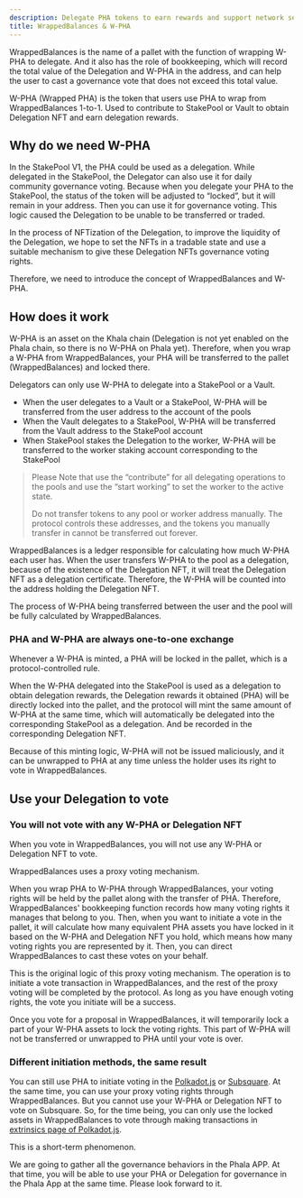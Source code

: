 ```yaml
---
description: Delegate PHA tokens to earn rewards and support network security.
title: WrappedBalances & W-PHA
---
```



WrappedBalances is the name of a pallet with the function of wrapping W-PHA to delegate. And it also has the role of bookkeeping, which will record the total value of the Delegation and W-PHA in the address, and can help the user to cast a governance vote that does not exceed this total value.

W-PHA (Wrapped PHA) is the token that users use PHA to wrap from WrappedBalances 1-to-1. Used to contribute to StakePool or Vault to obtain Delegation NFT and earn delegation rewards.

## Why do we need W-PHA <a href="#why-do-we-need-w-pha" id="why-do-we-need-w-pha"></a>

In the StakePool V1, the PHA could be used as a delegation. While delegated in the StakePool, the Delegator can also use it for daily community governance voting. Because when you delegate your PHA to the StakePool, the status of the token will be adjusted to “locked”, but it will remain in your address. Then you can use it for governance voting. This logic caused the Delegation to be unable to be transferred or traded.

In the process of NFTization of the Delegation, to improve the liquidity of the Delegation, we hope to set the NFTs in a tradable state and use a suitable mechanism to give these Delegation NFTs governance voting rights.

Therefore, we need to introduce the concept of WrappedBalances and W-PHA.

## How does it work <a href="#how-does-it-work" id="how-does-it-work"></a>

W-PHA is an asset on the Khala chain (Delegation is not yet enabled on the Phala chain, so there is no W-PHA on Phala yet). Therefore, when you wrap a W-PHA from WrappedBalances, your PHA will be transferred to the pallet (WrappedBalances) and locked there.

Delegators can only use W-PHA to delegate into a StakePool or a Vault.

* When the user delegates to a Vault or a StakePool, W-PHA will be transferred from the user address to the account of the pools
* When the Vault delegates to a StakePool, W-PHA will be transferred from the Vault address to the StakePool account
* When StakePool stakes the Delegation to the worker, W-PHA will be transferred to the worker staking account corresponding to the StakePool

> Please Note that use the “contribute” for all delegating operations to the pools and use the “start working” to set the worker to the active state.
>
> Do not transfer tokens to any pool or worker address manually. The protocol controls these addresses, and the tokens you manually transfer in cannot be transferred out forever.

WrappedBalances is a ledger responsible for calculating how much W-PHA each user has. When the user transfers W-PHA to the pool as a delegation, because of the existence of the Delegation NFT, it will treat the Delegation NFT as a delegation certificate. Therefore, the W-PHA will be counted into the address holding the Delegation NFT.

The process of W-PHA being transferred between the user and the pool will be fully calculated by WrappedBalances.

### PHA and W-PHA are always one-to-one exchange <a href="#pha-and-w-pha-are-always-one-to-one-exchange" id="pha-and-w-pha-are-always-one-to-one-exchange"></a>

Whenever a W-PHA is minted, a PHA will be locked in the pallet, which is a protocol-controlled rule.

When the W-PHA delegated into the StakePool is used as a delegation to obtain delegation rewards, the Delegation rewards it obtained (PHA) will be directly locked into the pallet, and the protocol will mint the same amount of W-PHA at the same time, which will automatically be delegated into the corresponding StakePool as a delegation. And be recorded in the corresponding Delegation NFT.

Because of this minting logic, W-PHA will not be issued maliciously, and it can be unwrapped to PHA at any time unless the holder uses its right to vote in WrappedBalances.

## Use your Delegation to vote <a href="#use-your-delegation-to-vote" id="use-your-delegation-to-vote"></a>

### You will not vote with any W-PHA or Delegation NFT <a href="#you-will-not-vote-with-any-w-pha-or-delegation-nft" id="you-will-not-vote-with-any-w-pha-or-delegation-nft"></a>

When you vote in WrappedBalances, you will not use any W-PHA or Delegation NFT to vote.

WrappedBalances uses a proxy voting mechanism.

When you wrap PHA to W-PHA through WrappedBalances, your voting rights will be held by the pallet along with the transfer of PHA. Therefore, WrappedBalances' bookkeeping function records how many voting rights it manages that belong to you. Then, when you want to initiate a vote in the pallet, it will calculate how many equivalent PHA assets you have locked in it based on the W-PHA and Delegation NFT you hold, which means how many voting rights you are represented by it. Then, you can direct WrappedBalances to cast these votes on your behalf.

This is the original logic of this proxy voting mechanism. The operation is to initiate a vote transaction in WrappedBalances, and the rest of the proxy voting will be completed by the protocol. As long as you have enough voting rights, the vote you initiate will be a success.

Once you vote for a proposal in WrappedBalances, it will temporarily lock a part of your W-PHA assets to lock the voting rights. This part of W-PHA will not be transferred or unwrapped to PHA until your vote is over.

### Different initiation methods, the same result <a href="#different-initiation-methods-the-same-result" id="different-initiation-methods-the-same-result"></a>

You can still use PHA to initiate voting in the [Polkadot.js](https://polkadot.js.org/apps/?rpc=wss%3A%2F%2Fkhala.api.onfinality.io%2Fpublic-ws#/democracy) or [Subsquare](https://www.subsquare.io/). At the same time, you can use your proxy voting rights through WrappedBalances. But you cannot use your W-PHA or Delegation NFT to vote on Subsquare. So, for the time being, you can only use the locked assets in WrappedBalances to vote through making transactions in [extrinsics page of Polkadot.js](https://polkadot.js.org/apps/?rpc=wss%3A%2F%2Fkhala.api.onfinality.io%2Fpublic-ws#/extrinsics).

This is a short-term phenomenon.

We are going to gather all the governance behaviors in the Phala APP. At that time, you will be able to use your PHA or Delegation for governance in the Phala App at the same time. Please look forward to it.
